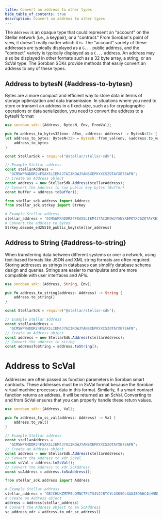 ```yaml
---
title: Convert an address to other types
hide_table_of_contents: true
description: Convert an address to other types
---
```



The `Address` is an opaque type that could represent an "account" on the Stellar network (i.e., a keypair), or a "contract." From Soroban's point of view, it doesn't really matter which it is. The "account" variety of these addresses are typically displayed as a `G...` public address, and the "contract" variety is typically displayed as a `C...` address. An address may also be displayed in other formats such as a 32 byte array, a string, or an ScVal type. The Soroban SDKs provide methods that easily convert an address to any of these types.

## Address to bytesN {#address-to-bytesn}

Bytes are a more compact and efficient way to store data in terms of storage optimization and data transmission. In situations where you need to store or transmit an address in a fixed-size, such as for cryptographic operations or data serialization, you need to convert the address to a bytesN format

<CodeExample>

```rust
use soroban_sdk::{Address, BytesN, Env, FromVal};

pub fn address_to_bytes32(env: &Env, address: Address) -> BytesN<32> {
let address_to_bytes: BytesN<32> = BytesN::from_val(env, &address.to_val());
    address_to_bytes
}
```

```js
const StellarSdk = require("@stellar/stellar-sdk");

// Example Stellar address
const stellarAddress =
  "GCM5WPR4DDR24FSAX5LIEM4J7AI3KOWJYANSXEPKYXCSZOTAYXE75AFN";
// Create an Address object
const address = new StellarSdk.Address(stellarAddress);
// Convert the Address to raw public key bytes (Buffer)
const buffer = address.toBuffer();
```

```python
from stellar_sdk.address import Address
from stellar_sdk.strkey import StrKey

# Example Stellar address
stellar_address = 'GCM5WPR4DDR24FSAX5LIEM4J7AI3KOWJYANSXEPKYXCSZOTAYXE75AFN'
# Convert the address to bytes
StrKey.decode_ed25519_public_key(stellar_address)
```

</CodeExample>

## Address to String {#address-to-string}

When transferring data between different systems or over a network, using text-based formats like JSON and XML string formats are often required. Storing addresses as strings in databases can simplify database schema design and queries. Strings are easier to manipulate and are more compatible with user interfaces and APIs.

<CodeExample>

```rust
use soroban_sdk::{Address, String, Env};

pub fn address_to_string(address: Address) -> String {
    address.to_string()
}
```

```js
const StellarSdk = require("@stellar/stellar-sdk");

// Example Stellar address
const stellarAddress =
  "GCM5WPR4DDR24FSAX5LIEM4J7AI3KOWJYANSXEPKYXCSZOTAYXE75AFN";
// Create an Address object
const address = new StellarSdk.Address(stellarAddress);
// Convert the address to string
const addressToString = address.toString();
```

</CodeExample>

# Address to ScVal

Addresses are often passed as function parameters in Soroban smart contracts. These addresses must be in ScVal format because the Soroban virtual machine processes data in this format. Similarly, if a smart contract function returns an address, it will be returned as an ScVal. Converting to and from ScVal ensures that you can properly handle these return values.

<CodeExample>

```rust
use soroban_sdk::{Address, Val};

pub fn address_to_sc_val(address: Address) -> Val {
    address.to_val()
}
```

```js
// Example Stellar address
const stellarAddress =
  "GCM5WPR4DDR24FSAX5LIEM4J7AI3KOWJYANSXEPKYXCSZOTAYXE75AFN";
// Create an Address object
const address = new StellarSdk.Address(stellarAddress);
// Convert the Address to xdr.ScVal
const scVal = address.toScVal();
// Convert the Address to xdr.ScAddress
const scAddress = address.toScAddress();
```

```python
from stellar_sdk.address import Address

# Example Stellar address
stellar_address = 'GBJCHUKZMTFSLOMNC7P4TS4VJJBTCYL3XKSOLXAUJSD56C4LHND5TWUC'
# Create an Address object
address = Address(stellar_address)
# Convert the Address object to an ScAddress
sc_address_xdr = address.to_xdr_sc_address()
```

</CodeExample>
